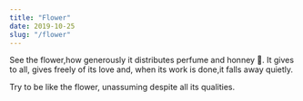 ```yaml
---
title: "Flower"
date: 2019-10-25
slug: "/flower"
---
```


See the flower,how generously it distributes perfume and  honney 🍯.
It gives to all, gives freely of its love and, when its work is done,it falls away quietly.

Try to be like the flower, unassuming despite all its qualities.


